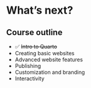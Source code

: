 # What's next? {background-color='{{< brand color blue >}}' background-image='../../img/background-hex-shapes.svg' background-opacity='0.5'}

## Course outline

- ✅ ~~Intro to Quarto~~
- Creating basic websites
- Advanced website features
- Publishing
- Customization and branding
- Interactivity
